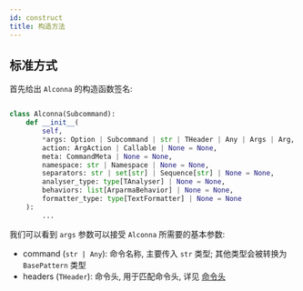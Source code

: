 ```yaml
---
id: construct
title: 构造方法
---
```



## 标准方式


首先给出 `Alconna` 的构造函数签名:

```python

class Alconna(Subcommand):
    def __init__(
        self,
        *args: Option | Subcommand | str | THeader | Any | Args | Arg,
        action: ArgAction | Callable | None = None,
        meta: CommandMeta | None = None,
        namespace: str | Namespace | None = None,
        separators: str | set[str] | Sequence[str] | None = None,
        analyser_type: type[TAnalyser] | None = None,
        behaviors: list[ArparmaBehavior] | None = None,
        formatter_type: type[TextFormatter] | None = None
    ):
        ...

```

我们可以看到 `args` 参数可以接受 `Alconna` 所需要的基本参数:
- command (`str | Any`): 命令名称, 主要传入 `str` 类型; 其他类型会被转换为 `BasePattern` 类型
- headers (`THeader`): 命令头, 用于匹配命令头, 详见 [命令头](./header.mdx)
